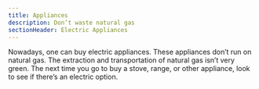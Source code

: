 ```yaml
---
title: Appliances
description: Don’t waste natural gas
sectionHeader: Electric Appliances
---
```


Nowadays, one can buy electric appliances.
These appliances don’t run on natural gas.
The extraction and transportation of natural gas isn’t very green.
The next time you go to buy a stove, range, or other appliance, look to see if there’s an electric option.
